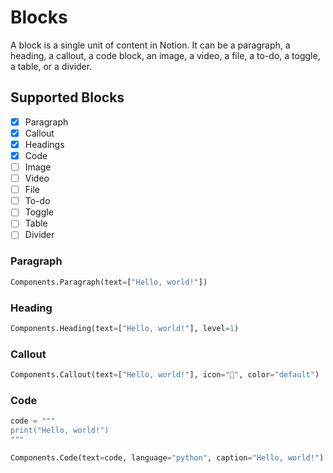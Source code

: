# Blocks

A block is a single unit of content in Notion. It can be a paragraph, a heading, a callout, a code block, an image, a video, a file, a to-do, a toggle, a table, or a divider.

## Supported Blocks

- [x] Paragraph
- [x] Callout
- [x] Headings
- [x] Code
- [ ] Image
- [ ] Video
- [ ] File
- [ ] To-do
- [ ] Toggle
- [ ] Table
- [ ] Divider

### Paragraph

```python
Components.Paragraph(text=["Hello, world!"])
```

### Heading

```python
Components.Heading(text=["Hello, world!"], level=1)
```

### Callout

```python
Components.Callout(text=["Hello, world!"], icon="👋", color="default")
```

### Code

```python
code = """
print("Hello, world!")
"""

Components.Code(text=code, language="python", caption="Hello, world!")
```
